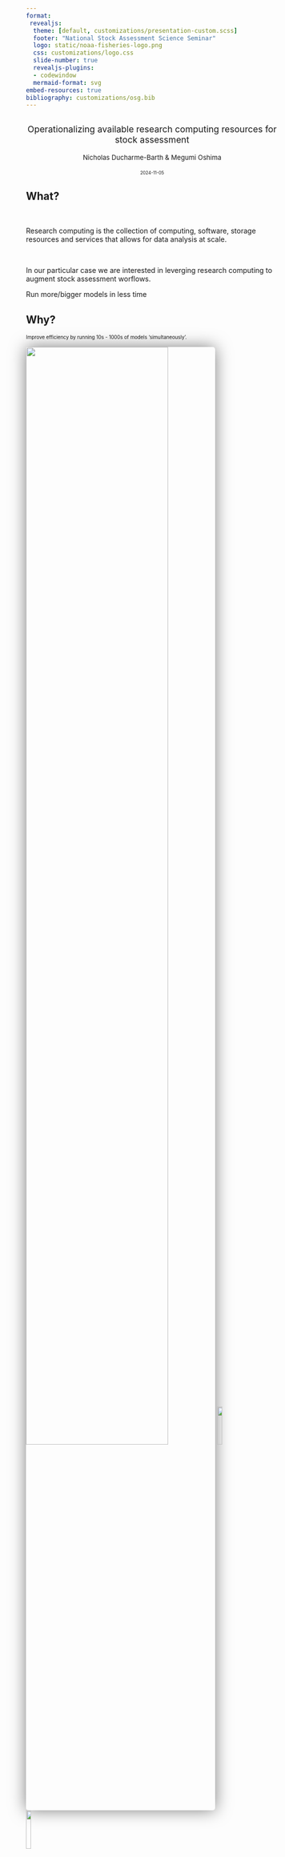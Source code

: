```yaml
---
format: 
 revealjs:
  theme: [default, customizations/presentation-custom.scss]
  footer: "National Stock Assessment Science Seminar"
  logo: static/noaa-fisheries-logo.png
  css: customizations/logo.css
  slide-number: true
  revealjs-plugins:
  - codewindow
  mermaid-format: svg
embed-resources: true
bibliography: customizations/osg.bib
---
```


## {.center background-image="static/noaa-hera.jpg"}

::: {.titlebox style="text-align:center; font-size: 1.25em;"}

[Operationalizing available research computing resources for stock assessment]{.blue-title}

[Nicholas Ducharme-Barth & Megumi Oshima]{.bg style="font-size:0.75em;"}

[2024-11-05]{.bg style="font-size:0.5em;"}
:::

## What?

</br>

::: {.fragment .fade-in fragment-index=1}
::: {.fragment .semi-fade-out fragment-index=2}
Research computing is the collection of computing, software, storage resources and services that allows for data analysis at scale.
:::
:::

</br>

::: {.fragment .fade-in fragment-index=2}
::: {.fragment .strike fragment-index=3}
In our particular case we are interested in leverging research computing to augment stock assessment worflows.
:::
:::

::: {.fragment .fade-in fragment-index=3}
[Run more/bigger models in less time]{.blue}
:::

## Why?

::: {.fragment .semi-fade-out fragment-index=3}
::: {.fragment .fade-in fragment-index=1}
:::{.absolute left="0%" top="12.5%" style="font-size:0.7em;"}
Improve efficiency by running 10s - 1000s of models ['simultaneously']{.blue}.
:::
:::
:::

::: {.fragment .fade-in fragment-index=2}
![](static/swo-runtime.png){.absolute top="20%" height="75%" style="max-height: unset; max-width: unset; box-shadow: 0 0 2rem 0 rgba(0, 0, 0, .5); border-radius: 5px;"}
![](static/wcpfc-logo.png){.absolute top="21%" right="15%" width="14%" style="max-height: unset; max-width: unset;"}
![](static/spc-logo.png){.absolute top="30%" right="15%" width="14%" style="max-height: unset; max-width: unset;"}

:::{.absolute left="10%" right="50%" top="25%" style="font-size:0.65em;"}
2021 Southwest Pacific Ocean swordfish stock assessment
:::
:::

::: {.fragment .fade-in fragment-index=3}
::: {.absolute left="10%" top="55%" right="40%" style="font-size:0.85em; padding: 0.5em 1em; background-color: rgba(255, 255, 255, .85); backdrop-filter: blur(5px); box-shadow: 0 0 1rem 0 rgba(0, 0, 0, .5); border-radius: 5px;"}
[9,300]{.blue} model runs totalling [~46 months]{.blue} of computation time. 
:::
:::

## Why?

</br>

::: {.fragment .fade-in fragment-index=1}
::: {.fragment .semi-fade-out fragment-index=2}
- Efficiency
:::
:::

::: {.fragment .fade-in fragment-index=2}
::: {.fragment .semi-fade-out fragment-index=3}
- Knowledge acquisition
:::
:::

::: {.fragment .fade-in fragment-index=3}
::: {.fragment .semi-fade-out fragment-index=7}
- Automation, transparency, [reproducibility & portability]{.fragment .hl-blue fragment-index=4}
:::
:::

::: {.fragment .fade-in fragment-index=7}
::: {.fragment .semi-fade-out fragment-index=8}
- Multi-model inference
:::
:::

::: {.fragment .fade-out fragment-index=7}
::: {.fragment .fade-in fragment-index=5}
::: {.absolute left="10%" bottom="10%" style="font-color: #ffffff; font-size:1.25em; padding: 0.5em 1em; background-color: #0085CA; box-shadow: 0 0 1rem 0 rgba(0, 0, 0, .5); border-radius: 15px;"}
[Software containers]{.bg} 
:::
:::
::: {.fragment .fade-in fragment-index=6}
![](static/apptainer-logo.png){.absolute bottom="10%" right="10%" width="15%" style="max-height: unset; max-width: unset;"}
:::
:::

::: {.fragment .fade-in fragment-index=8}
::: {.absolute right="25%" bottom="40%" style="font-color: #ffffff; font-size:1.75em; padding: 0.5em 1em; background-color: #002364; box-shadow: 0 0 1rem 0 rgba(0, 0, 0, .5); border-radius: 15px;"}
[Better science]{.bg}
:::
:::

<!-- ::: {.absolute left="10%" top="40%" style="font-color: #ffffff; font-size:2em; padding: 0.25em 1em; background-color: #002364; box-shadow: 0 0 1rem 0 rgba(0, 0, 0, .5); border-radius: 15px;"}
[Is this 'time-savings' worth it?]{.bg} 
::: -->

## How?

::: columns
::: {.column width="45%"}

::: {.fragment .fade-out fragment-index=9}

[High-throughput computing (HTC)]{.blue}

::: {.fragment .semi-fade-out fragment-index=3}
::: {.fragment .fade-in fragment-index=1}
- Set-up to handle running many jobs simultaneously
:::
::: {.fragment .fade-in fragment-index=2}
- Ideal for running short, small, independent (embarrassingly parallel) jobs. 
:::
:::
:::
:::

::: {.column width="45%"}
::: {.fragment .fade-in fragment-index=6}

[High-performance computing (HPC)]{.blue}

::: {.fragment .semi-fade-out fragment-index=9}
::: {.fragment .fade-in fragment-index=7}
- Can handle HTC workflows (in theory)
:::

::: {.fragment .fade-in fragment-index=8}
- Can also handle long running, large, multi-processor jobs (true parallel processing)
:::
:::
:::
:::
:::

::: {.fragment .fade-out fragment-index=6}
::: {.fragment .fade-in fragment-index=3}
::: {.absolute left="45%" top="25%" right="0%" style="font-size:0.6em; padding: 0.5em 1em; background-color: rgba(255, 255, 255, 1); backdrop-filter: blur(5px); box-shadow: 0 0 1rem 0 rgba(0, 0, 0, .5); border-radius: 5px;"}
**2024 North Pacific shortfin mako shark assessment**:
Used HTC resources to complete [~4 months]{.fragment .hl-cur-blue fragment-index=4} months of Bayesian simulation-estimation evaluations (18,000 model runs using [RStan](https://mc-stan.org/users/interfaces/rstan){preview-link="true"}) in [~3 hours]{.fragment .hl-cur-blue fragment-index=5} (1027 $\times$ faster) during a working group meeting.
:::

![](static/stan-logo.png){.absolute top="32.5%" right="-15%" width="10%" style="max-height: unset; max-width: unset;"}

:::
:::

::: {.fragment .fade-in fragment-index=9}
::: {.absolute left="0%" top="35%" right=60% style="font-size:0.6em; padding: 0.5em 1em; background-color: rgba(255, 255, 255, 1); backdrop-filter: blur(5px); box-shadow: 0 0 1rem 0 rgba(0, 0, 0, .5); border-radius: 5px;"}
**Example**: [Fitting large spatiotemporal model in R](https://arxiv.org/abs/2304.09442) using TMB required [128 CPUs & 1TB RAM]{.blue}.
:::
:::

## How?

::: {.fragment .fade-out fragment-index=2}
::: {.fragment .fade-in fragment-index=1}
::: {.absolute right="25%" bottom="40%" style="font-color: #ffffff; font-size:1.5em; padding: 0.5em 1em; background-color: #002364; box-shadow: 0 0 1rem 0 rgba(0, 0, 0, .5); border-radius: 15px;"}
[Available resources]{.bg}
:::
:::
:::

::: columns
::: {.column width="45%"}

::: {.fragment .fade-in fragment-index=2}
[High-throughput computing (HTC)]{.blue}
:::

:::

::: {.column width="45%"}

::: {.fragment .fade-in fragment-index=3}
[High-performance computing (HPC)]{.blue}
:::
:::
:::

::: {.fragment .fade-in fragment-index=2}
![](static/osg-logo.png){.absolute top="35%" left="0%" height="25%" style="max-height: unset; max-width: unset;"}
:::

::: {.fragment .fade-in fragment-index=3}
![](static/noaa-hera.jpg){.absolute top="35%" right="15%" height="30%" style="border: 1px solid #323C46; max-height: unset; max-width: unset; box-shadow: 0 0 2rem 0 rgba(0, 0, 0, .5); border-radius: 5px;"}

::: {.absolute right="10%" bottom="32%" left=45% style="font-size:0.4em;"}
[Photo credit: NOAA]{.hide-text}
:::
:::

::: {.fragment .fade-in fragment-index=2}
::: {.absolute left="0%" bottom="10%" right=55%}
[OpenScienceGrid](https://osg-htc.org/){preview-link="true"} (OSG): OSPool
:::
:::

::: {.fragment .fade-in fragment-index=3}
::: {.absolute right="0%" bottom="15%" left=55%}
[NOAA Hera](https://docs.rdhpcs.noaa.gov/){preview-link="true"}
:::
:::

## How? {.smaller}

::: columns
::: {.column width="45%"}
[OpenScienceGrid (OSG)]{.blue}

::: {.fragment .semi-fade-out fragment-index=5}
::: {.fragment .fade-in fragment-index=1}
- Uses [HTCondor](https://htcondor.org/){preview-link="true"} distributed computing network [(no shared file system between compute nodes)]{.fragment .hl-blue fragment-index=2} to implement HTC workflows
:::


::: {.fragment .fade-in fragment-index=3}
- [Free to use]{.blue} for US based researchers affiliated with academic/government organization and using OSG for research/education efforts
:::

::: {.fragment .fade-in fragment-index=4}
- [Should not be used to analyze protected data]{.blue}
:::
:::

:::
::: {.column width="45%"}
[NOAA Hera]{.blue}

::: {.fragment .semi-fade-out fragment-index=11}
::: {.fragment .fade-in fragment-index=5}
- Uses [Slurm](https://slurm.schedmd.com/documentation.html){preview-link="true"} to schedule HPC [(or HTC)]{.fragment .hl-blue fragment-index=6} workflows
:::


::: {.fragment .fade-in fragment-index=7}
- [Shared file system between compute nodes]{.blue}
:::

::: {.fragment .fade-in fragment-index=8}
- [Allocation determines access]{.blue}
:::

::: {.fragment .fade-in fragment-index=9}
- NOAA resource so [no restrictions]{.fragment .hl-blue fragment-index=10} on acceptable use/analyzing protected data if working on mission related tasks
:::
:::

:::
:::

::: {.fragment .fade-in fragment-index=11}
::: {.absolute left="10%" right="25%" bottom="27.5%" top="55%" style="font-size:1em; padding: 0.5em 1em; background-color: rgba(255, 255, 255, 1); backdrop-filter: blur(5px); box-shadow: 0 0 1rem 0 rgba(0, 0, 0, .5); border-radius: 5px;"}
Both use software containers 
:::
:::

::: {.fragment .fade-in fragment-index=11}
![](static/apptainer-logo.png){.absolute bottom="27.5%" right="30%" width="10%" style="max-height: unset; max-width: unset;"}
:::

::: {.fragment .fade-out fragment-index=3}
::: {.fragment .fade-in fragment-index=1}
![](static/htcondor-logo.png){.absolute top="50%" left="5%" width="25%" style="max-height: unset; max-width: unset;"}
:::
:::

::: {.fragment .fade-out fragment-index=7}
::: {.fragment .fade-in fragment-index=5}
![](static/slurm-logo.png){.absolute top="35%" left="60%" width="15%" style="max-height: unset; max-width: unset;"}
:::
:::

## Software containers

<br/>

::: {.fragment .semi-fade-out fragment-index=3}
Many may already be using containers in existing cloud-based workspaces such as [GitHub Codespaces]{.fragment .hl-cur-black fragment-index=1} or [Posit Workbench]{.fragment .hl-cur-pc-orange fragment-index=2}
:::

::: {.fragment .fade-out fragment-index=2}
::: {.fragment .fade-in fragment-index=1}
![](static/github-logo.png){.absolute bottom="27.5%" left="40%" width="15%" style="max-height: unset; max-width: unset;"}
:::
:::

::: {.fragment .fade-out fragment-index=3}
::: {.fragment .fade-in fragment-index=2}
![](static/posit-logo.png){.absolute bottom="27.5%" left="40%" width="15%" style="max-height: unset; max-width: unset;"}
:::
:::

::: {.fragment .fade-in fragment-index=3}
- [Application:]{.blue} set up identical, custom software environments on OSG and Hera
:::

::: {.fragment .fade-in fragment-index=4}
- [Application:]{.blue} use to "version" analyses by "freezing" packages/libraries
:::

## Software containers{.smaller}

::: columns
::: {.column width="55%"}

### [Apptainer](https://apptainer.org/){preview-link="true"}

::: {.fragment .fade-in fragment-index=1}
- Secure, portable and reproducible software container for Linux operating systems
:::


::: {.fragment .fade-in fragment-index=2}
- Easy to use
:::

::: {.fragment .fade-in fragment-index=3}
- Doesn't require *root* privileges to build making it ideal for HTC/HPC environments
:::

::: {.fragment .fade-in fragment-index=4}
- Plays nice with existing containers (e.g., [Docker]{.fragment .hl-cur-mb-blue fragment-index=4})
:::

:::
:::

![](static/apptainer-logo.png){.absolute top="0%" right="0%" width="15%" style="max-height: unset; max-width: unset;"}

::: {.fragment .fade-in fragment-index=4}
![](static/docker-logo-blue.png){.absolute bottom="15%" right="0%" width="20%" style="max-height: unset; max-width: unset;"}
:::

## Apptainer

Let's look at an example (`linux-r4ss-v4.def`):

::: {.fragment .fade-in}
::: {.absolute top="23%" bottom="2%" left="0%" right="10%"}
```.dockerfile
Bootstrap: docker
From: ubuntu:20.04

%post
    TZ=Etc/UTC && \
    ln -snf /usr/share/zoneinfo/$TZ /etc/localtime && \
    echo $TZ > /etc/timezone
    apt update -y
    apt install -y \
        tzdata \
        curl \
        dos2unix

    apt-get update -y
    apt-get install -y \
            build-essential \
            cmake \
            g++ \
            libssl-dev \
            libssh2-1-dev \
            libcurl4-openssl-dev \
            libfontconfig1-dev \
            libxml2-dev \
            libgit2-dev \
            wget \
            tar \
            coreutils \
            gzip \
            findutils \
            sed \
            gdebi-core \
            locales \
            nano
    
    locale-gen en_US.UTF-8

    export R_VERSION=4.4.0
    curl -O https://cdn.rstudio.com/r/ubuntu-2004/pkgs/r-${R_VERSION}_1_amd64.deb
    gdebi -n r-${R_VERSION}_1_amd64.deb

    ln -s /opt/R/${R_VERSION}/bin/R /usr/local/bin/R
    ln -s /opt/R/${R_VERSION}/bin/Rscript /usr/local/bin/Rscript

    R -e "install.packages('remotes', dependencies=TRUE, repos='http://cran.rstudio.com/')"
    R -e "install.packages('data.table', dependencies=TRUE, repos='http://cran.rstudio.com/')"
    R -e "install.packages('magrittr', dependencies=TRUE, repos='http://cran.rstudio.com/')"
    R -e "install.packages('mvtnorm', dependencies=TRUE, repos='http://cran.rstudio.com/')"
    R -e "remotes::install_github('r4ss/r4ss')"
    R -e "remotes::install_github('PIFSCstockassessments/ss3diags')"

    NOW=`date`
    echo 'export build_date=$NOW' >> $SINGULARITY_ENVIRONMENT

    mkdir -p /ss_exe
    curl -L -o /ss_exe/ss3_linux https://github.com/nmfs-ost/ss3-source-code/releases/download/v3.30.22.1/ss3_linux
    chmod 755 /ss_exe/ss3_linux

%environment
    export PATH=/ss_exe:$PATH
    
%labels
    Author nicholas.ducharme-barth@noaa.gov
    Version v0.0.4

%help
    This is a Linux (Ubuntu 20.04) container containing Stock Synthesis (version 3.30.22.1), R (version 4.4.0) and the R packages r4ss, ss3diags, data.table, magrittr, and mvtnorm.
```
:::
:::

## Apptainer

Let's look at an example (`linux-r4ss-v4.def`):

Build on Linux system with Apptainer installed.

::: {.codewindow .terminal .absolute top="40%"}

```.bash
apptainer build linux-r4ss-v4.sif linux-r4ss-v4.def
```
:::

## Let's walk through an example {.smaller}

::: {.fragment .fade-in fragment-index=1}
In this case we will use [NOAA Hera](https://docs.rdhpcs.noaa.gov/systems/hera_user_guide.html){preview-link="true"} to conduct a quick retrospective analysis of all models in the [Stock Synthesis](https://github.com/nmfs-ost/ss3-source-code) (SS3) [testing suite](https://github.com/nmfs-ost/ss3-test-models).
:::

::: {.fragment .fade-in fragment-index=1}
![](static/ss3-test-models.png){.absolute top="27.5%" left="5%" width="90%" style="max-height: unset; max-width: unset; box-shadow: 0 0 2rem 0 rgba(0, 0, 0, .5); border-radius: 5px;"}
:::

::: {.fragment .fade-in fragment-index=2}
::: {.absolute bottom="5%" width="100%" }
More complete documentation of this example can be found on our [GitHub website](https://moshima-pifsc.github.io/NSASS-HTC-HPC-Computing/assets/ss3-hera.html){preview-link="true"}.
:::
:::

## Workflow  

1.  [Create container]{.fragment .fade-body fragment-index=1}

::: {.fragment .fade-in fragment-index=2}
2.  Create files/scripts
:::

::: {.fragment .fade-in fragment-index=3}
3.  Upload files
:::

::: {.fragment .fade-in fragment-index=4}
4.  Submit jobs
:::

::: {.fragment .fade-in fragment-index=5}
5.  Download files back to local machine
:::

## Workflow - Create files/scripts

::: {.absolute bottom="5%" top="15%" width="100%" style="max-height: unset; max-width: unset;"}
```mermaid
%%{
  init: {
    "theme": "base",
    "themeVariables": {
      "background": "#f4f4f4",
      "primaryColor": "#0085CA",
      "primaryTextColor": "#e9f3f6",
      "primaryBorderColor": "#003087",
      "lineColor": "#002364",
      "clusterBkg": "#e9f3f6",
      "clusterBorder": "#323C46",
      "titleColor": "#002364"
    }
  }
}%%
flowchart LR
subgraph Local
L1([IDE])
L2([Terminal A: ssh])
L3([Terminal B: scp])
end
L2~~~H1
L3~~~H1
subgraph Hera [Hera]
H1([Login node])
H2_1[/Compute node: 1/]
H2_2[/Compute node: 2/]
H2_3[/Compute node: 3/]
H3[("scratch1/")]
end
H1~~~H2_1
H1~~~H2_2
H1~~~H2_3

H1~~~H3

H3~~~H2_1
H3~~~H2_2
H3~~~H2_3
style Local stroke-width:3px
style Hera stroke-width:3px,stroke-dasharray: 5 5
```
:::

::: {.absolute bottom="5%" top="15%" left="30%" right="0%" style="border: 1px solid #e9f3f6; background-color: #e9f3f6; max-height: unset; max-width: unset;"}

:::

::: {.absolute left="7.5%" top="37.5%" right="75%" bottom="30%" style="font-color: #323C46; font-size:0.5em; background-color: #e9f3f6;"}

:::


::: {.absolute left="40%" right="0%" top="40%" style="font-color: #323C46; font-size:0.7em; padding: 0.25em 1em; background-color: #C6E6F0; box-shadow: 0 0 1rem 0 rgba(0, 0, 0, .5); border-radius: 5px;"}
[IDE:]{.blue} Develop and make job files/scripts 
:::

::: {.fragment .fade-in}
::: {.absolute left="40%" right="0%" top="55%" style="font-size:0.65em;"}
::: {.callout-important }

Note that you will need to replace [User.Name]{.blue} with your actual NOAA RDHPCS user name and [project_name]{.blue} with your specific Hera project name in the following code.

:::
:::
:::

## Workflow - Create files/scripts

::: {.absolute bottom="5%" top="15%" width="100%" style="max-height: unset; max-width: unset;"}
```mermaid
%%{
  init: {
    "theme": "base",
    "themeVariables": {
      "background": "#f4f4f4",
      "primaryColor": "#0085CA",
      "primaryTextColor": "#e9f3f6",
      "primaryBorderColor": "#003087",
      "lineColor": "#002364",
      "clusterBkg": "#e9f3f6",
      "clusterBorder": "#323C46",
      "titleColor": "#002364"
    }
  }
}%%
flowchart LR
subgraph Local
L1([IDE])
L2([Terminal A: ssh])
L3([Terminal B: scp])
end
L2~~~H1
L3~~~H1
subgraph Hera [Hera]
H1([Login node])
H2_1[/Compute node: 1/]
H2_2[/Compute node: 2/]
H2_3[/Compute node: 3/]
H3[("scratch1/")]
end
H1~~~H2_1
H1~~~H2_2
H1~~~H2_3

H1~~~H3

H3~~~H2_1
H3~~~H2_2
H3~~~H2_3
style Local stroke-width:3px
style Hera stroke-width:3px,stroke-dasharray: 5 5
```
:::

::: {.absolute bottom="5%" top="15%" left="30%" right="0%" style="border: 1px solid #e9f3f6; background-color: #e9f3f6; max-height: unset; max-width: unset;"}

:::


::: {.absolute left="7.5%" top="37.5%" right="75%" bottom="30%" style="font-color: #323C46; font-size:0.5em; background-color: #e9f3f6;"}
[0.]{.blue} Text file specifying directories to run jobs in. 
:::

::: {.codewindow .absolute top="15%" left="30%" right="0%" bottom="0%" style="font-size: 0.4em;"}
hera_job_directories.txt
```.css
/scratch1/NMFS/project_name/User.Name/examples/ss3/output/01-BigSkate_2019-0/
/scratch1/NMFS/project_name/User.Name/examples/ss3/output/02-Empirical_Wtatage_Age_Selex-0/
/scratch1/NMFS/project_name/User.Name/examples/ss3/output/03-growth_timevary-0/
/scratch1/NMFS/project_name/User.Name/examples/ss3/output/04-Hake_2018-0/
/scratch1/NMFS/project_name/User.Name/examples/ss3/output/05-Hake_2019_semi_parametric_selex-0/
/scratch1/NMFS/project_name/User.Name/examples/ss3/output/06-platoons-0/
/scratch1/NMFS/project_name/User.Name/examples/ss3/output/07-Sablefish2015-0/
/scratch1/NMFS/project_name/User.Name/examples/ss3/output/08-Simple-0/
/scratch1/NMFS/project_name/User.Name/examples/ss3/output/09-Simple_Lorenzen_tv_trend-0/
/scratch1/NMFS/project_name/User.Name/examples/ss3/output/10-Simple_NoCPUE-0/
/scratch1/NMFS/project_name/User.Name/examples/ss3/output/11-Simple_with_Discard-0/
/scratch1/NMFS/project_name/User.Name/examples/ss3/output/12-Simple_with_DM_sizefreq-0/
/scratch1/NMFS/project_name/User.Name/examples/ss3/output/13-Spinydogfish_2011-0/
/scratch1/NMFS/project_name/User.Name/examples/ss3/output/14-tagging_mirrored_sel-0/
/scratch1/NMFS/project_name/User.Name/examples/ss3/output/15-three_area_nomove-0/
/scratch1/NMFS/project_name/User.Name/examples/ss3/output/16-two_morph_seas_areas-0/
/scratch1/NMFS/project_name/User.Name/examples/ss3/output/17-vermillion_snapper-0/
/scratch1/NMFS/project_name/User.Name/examples/ss3/output/18-vermillion_snapper_F4-0/
/scratch1/NMFS/project_name/User.Name/examples/ss3/output/19-BigSkate_2019-1/
/scratch1/NMFS/project_name/User.Name/examples/ss3/output/20-Empirical_Wtatage_Age_Selex-1/
/scratch1/NMFS/project_name/User.Name/examples/ss3/output/21-growth_timevary-1/
/scratch1/NMFS/project_name/User.Name/examples/ss3/output/22-Hake_2018-1/
/scratch1/NMFS/project_name/User.Name/examples/ss3/output/23-Hake_2019_semi_parametric_selex-1/
/scratch1/NMFS/project_name/User.Name/examples/ss3/output/24-platoons-1/
/scratch1/NMFS/project_name/User.Name/examples/ss3/output/25-Sablefish2015-1/
/scratch1/NMFS/project_name/User.Name/examples/ss3/output/26-Simple-1/
/scratch1/NMFS/project_name/User.Name/examples/ss3/output/27-Simple_Lorenzen_tv_trend-1/
/scratch1/NMFS/project_name/User.Name/examples/ss3/output/28-Simple_NoCPUE-1/
/scratch1/NMFS/project_name/User.Name/examples/ss3/output/29-Simple_with_Discard-1/
/scratch1/NMFS/project_name/User.Name/examples/ss3/output/30-Simple_with_DM_sizefreq-1/
/scratch1/NMFS/project_name/User.Name/examples/ss3/output/31-Spinydogfish_2011-1/
/scratch1/NMFS/project_name/User.Name/examples/ss3/output/32-tagging_mirrored_sel-1/
/scratch1/NMFS/project_name/User.Name/examples/ss3/output/33-three_area_nomove-1/
/scratch1/NMFS/project_name/User.Name/examples/ss3/output/34-two_morph_seas_areas-1/
/scratch1/NMFS/project_name/User.Name/examples/ss3/output/35-vermillion_snapper-1/
/scratch1/NMFS/project_name/User.Name/examples/ss3/output/36-vermillion_snapper_F4-1/
/scratch1/NMFS/project_name/User.Name/examples/ss3/output/37-BigSkate_2019-2/
/scratch1/NMFS/project_name/User.Name/examples/ss3/output/38-Empirical_Wtatage_Age_Selex-2/
/scratch1/NMFS/project_name/User.Name/examples/ss3/output/39-growth_timevary-2/
/scratch1/NMFS/project_name/User.Name/examples/ss3/output/40-Hake_2018-2/
/scratch1/NMFS/project_name/User.Name/examples/ss3/output/41-Hake_2019_semi_parametric_selex-2/
/scratch1/NMFS/project_name/User.Name/examples/ss3/output/42-platoons-2/
/scratch1/NMFS/project_name/User.Name/examples/ss3/output/43-Sablefish2015-2/
/scratch1/NMFS/project_name/User.Name/examples/ss3/output/44-Simple-2/
/scratch1/NMFS/project_name/User.Name/examples/ss3/output/45-Simple_Lorenzen_tv_trend-2/
/scratch1/NMFS/project_name/User.Name/examples/ss3/output/46-Simple_NoCPUE-2/
/scratch1/NMFS/project_name/User.Name/examples/ss3/output/47-Simple_with_Discard-2/
/scratch1/NMFS/project_name/User.Name/examples/ss3/output/48-Simple_with_DM_sizefreq-2/
/scratch1/NMFS/project_name/User.Name/examples/ss3/output/49-Spinydogfish_2011-2/
/scratch1/NMFS/project_name/User.Name/examples/ss3/output/50-tagging_mirrored_sel-2/
/scratch1/NMFS/project_name/User.Name/examples/ss3/output/51-three_area_nomove-2/
/scratch1/NMFS/project_name/User.Name/examples/ss3/output/52-two_morph_seas_areas-2/
/scratch1/NMFS/project_name/User.Name/examples/ss3/output/53-vermillion_snapper-2/
/scratch1/NMFS/project_name/User.Name/examples/ss3/output/54-vermillion_snapper_F4-2/
/scratch1/NMFS/project_name/User.Name/examples/ss3/output/55-BigSkate_2019-3/
/scratch1/NMFS/project_name/User.Name/examples/ss3/output/56-Empirical_Wtatage_Age_Selex-3/
/scratch1/NMFS/project_name/User.Name/examples/ss3/output/57-growth_timevary-3/
/scratch1/NMFS/project_name/User.Name/examples/ss3/output/58-Hake_2018-3/
/scratch1/NMFS/project_name/User.Name/examples/ss3/output/59-Hake_2019_semi_parametric_selex-3/
/scratch1/NMFS/project_name/User.Name/examples/ss3/output/60-platoons-3/
/scratch1/NMFS/project_name/User.Name/examples/ss3/output/61-Sablefish2015-3/
/scratch1/NMFS/project_name/User.Name/examples/ss3/output/62-Simple-3/
/scratch1/NMFS/project_name/User.Name/examples/ss3/output/63-Simple_Lorenzen_tv_trend-3/
/scratch1/NMFS/project_name/User.Name/examples/ss3/output/64-Simple_NoCPUE-3/
/scratch1/NMFS/project_name/User.Name/examples/ss3/output/65-Simple_with_Discard-3/
/scratch1/NMFS/project_name/User.Name/examples/ss3/output/66-Simple_with_DM_sizefreq-3/
/scratch1/NMFS/project_name/User.Name/examples/ss3/output/67-Spinydogfish_2011-3/
/scratch1/NMFS/project_name/User.Name/examples/ss3/output/68-tagging_mirrored_sel-3/
/scratch1/NMFS/project_name/User.Name/examples/ss3/output/69-three_area_nomove-3/
/scratch1/NMFS/project_name/User.Name/examples/ss3/output/70-two_morph_seas_areas-3/
/scratch1/NMFS/project_name/User.Name/examples/ss3/output/71-vermillion_snapper-3/
/scratch1/NMFS/project_name/User.Name/examples/ss3/output/72-vermillion_snapper_F4-3/
/scratch1/NMFS/project_name/User.Name/examples/ss3/output/73-BigSkate_2019-4/
/scratch1/NMFS/project_name/User.Name/examples/ss3/output/74-Empirical_Wtatage_Age_Selex-4/
/scratch1/NMFS/project_name/User.Name/examples/ss3/output/75-growth_timevary-4/
/scratch1/NMFS/project_name/User.Name/examples/ss3/output/76-Hake_2018-4/
/scratch1/NMFS/project_name/User.Name/examples/ss3/output/77-Hake_2019_semi_parametric_selex-4/
/scratch1/NMFS/project_name/User.Name/examples/ss3/output/78-platoons-4/
/scratch1/NMFS/project_name/User.Name/examples/ss3/output/79-Sablefish2015-4/
/scratch1/NMFS/project_name/User.Name/examples/ss3/output/80-Simple-4/
/scratch1/NMFS/project_name/User.Name/examples/ss3/output/81-Simple_Lorenzen_tv_trend-4/
/scratch1/NMFS/project_name/User.Name/examples/ss3/output/82-Simple_NoCPUE-4/
/scratch1/NMFS/project_name/User.Name/examples/ss3/output/83-Simple_with_Discard-4/
/scratch1/NMFS/project_name/User.Name/examples/ss3/output/84-Simple_with_DM_sizefreq-4/
/scratch1/NMFS/project_name/User.Name/examples/ss3/output/85-Spinydogfish_2011-4/
/scratch1/NMFS/project_name/User.Name/examples/ss3/output/86-tagging_mirrored_sel-4/
/scratch1/NMFS/project_name/User.Name/examples/ss3/output/87-three_area_nomove-4/
/scratch1/NMFS/project_name/User.Name/examples/ss3/output/88-two_morph_seas_areas-4/
/scratch1/NMFS/project_name/User.Name/examples/ss3/output/89-vermillion_snapper-4/
/scratch1/NMFS/project_name/User.Name/examples/ss3/output/90-vermillion_snapper_F4-4/
```
:::

## Workflow - Create files/scripts

::: {.absolute bottom="5%" top="15%" width="100%" style="max-height: unset; max-width: unset;"}
```mermaid
%%{
  init: {
    "theme": "base",
    "themeVariables": {
      "background": "#f4f4f4",
      "primaryColor": "#0085CA",
      "primaryTextColor": "#e9f3f6",
      "primaryBorderColor": "#003087",
      "lineColor": "#002364",
      "clusterBkg": "#e9f3f6",
      "clusterBorder": "#323C46",
      "titleColor": "#002364"
    }
  }
}%%
flowchart LR
subgraph Local
L1([IDE])
L2([Terminal A: ssh])
L3([Terminal B: scp])
end
L2~~~H1
L3~~~H1
subgraph Hera [Hera]
H1([Login node])
H2_1[/Compute node: 1/]
H2_2[/Compute node: 2/]
H2_3[/Compute node: 3/]
H3[("scratch1/")]
end
H1~~~H2_1
H1~~~H2_2
H1~~~H2_3

H1~~~H3

H3~~~H2_1
H3~~~H2_2
H3~~~H2_3
style Local stroke-width:3px
style Hera stroke-width:3px,stroke-dasharray: 5 5
```
:::

::: {.absolute bottom="5%" top="15%" left="30%" right="0%" style="border: 1px solid #e9f3f6; background-color: #e9f3f6; max-height: unset; max-width: unset;"}

:::


::: {.absolute left="7.5%" top="37.5%" right="75%" bottom="30%" style="font-color: #323C46; font-size:0.5em; background-color: #e9f3f6;"}
[1.]{.blue} Prepare files for Slurm job execution, specify job requirements and submit the parallel jobs. 
:::

::: {.codewindow .terminal .absolute top="15%" left="30%" right="0%" bottom="0%" style="font-size: 0.4em;"}
parallel-submit.sh
```.bash
#!/bin/bash

# prep files for slurm job execution
mkdir ./logs
dos2unix ./inputs/hera_job_directories.txt
dos2unix ./slurm_scripts/parallel-job-exec.sh
chmod 777 ./slurm_scripts/parallel-job-exec.sh

# make directory structure
# recursively (mkdir -p) makes a new directory for each line in hera_job_directories.txt
xargs -d '\n' mkdir -p -- < ./inputs/hera_job_directories.txt

# Slurm job submission variables
# -A project name
# -t time requested (minutes)
# -q queue type: batch (billed allocation) or windfall
# -N nodes requested (leave at 1 since requesting additional nodes with each line)
# -j number of jobs to run in parallel per node (restricted by number of total CPUs and available RAM)
# seq job ids to run on each node (this can be greater than -j but only -j will be run at a time so the more job ids assigned to the node the longer they will wait to be executed)
sbatch -A project_name -t 60 -q batch -N 1 --wrap 'set -x; parallel -j 30 -S `scontrol show hostnames "$SLURM_JOB_NODELIST"|paste -sd,` `pwd`/slurm_scripts/parallel-job-exec.sh `pwd` ::: `seq 0 29`; report-mem'
sbatch -A project_name -t 60 -q batch -N 1 --wrap 'set -x; parallel -j 30 -S `scontrol show hostnames "$SLURM_JOB_NODELIST"|paste -sd,` `pwd`/slurm_scripts/parallel-job-exec.sh `pwd` ::: `seq 30 59`; report-mem'
sbatch -A project_name -t 60 -q batch -N 1 --wrap 'set -x; parallel -j 30 -S `scontrol show hostnames "$SLURM_JOB_NODELIST"|paste -sd,` `pwd`/slurm_scripts/parallel-job-exec.sh `pwd` ::: `seq 60 89`; report-mem'
```
:::

## Workflow - Create files/scripts

::: {.absolute bottom="5%" top="15%" width="100%" style="max-height: unset; max-width: unset;"}
```mermaid
%%{
  init: {
    "theme": "base",
    "themeVariables": {
      "background": "#f4f4f4",
      "primaryColor": "#0085CA",
      "primaryTextColor": "#e9f3f6",
      "primaryBorderColor": "#003087",
      "lineColor": "#002364",
      "clusterBkg": "#e9f3f6",
      "clusterBorder": "#323C46",
      "titleColor": "#002364"
    }
  }
}%%
flowchart LR
subgraph Local
L1([IDE])
L2([Terminal A: ssh])
L3([Terminal B: scp])
end
L2~~~H1
L3~~~H1
subgraph Hera [Hera]
H1([Login node])
H2_1[/Compute node: 1/]
H2_2[/Compute node: 2/]
H2_3[/Compute node: 3/]
H3[("scratch1/")]
end
H1~~~H2_1
H1~~~H2_2
H1~~~H2_3

H1~~~H3

H3~~~H2_1
H3~~~H2_2
H3~~~H2_3
style Local stroke-width:3px
style Hera stroke-width:3px,stroke-dasharray: 5 5
```
:::

::: {.absolute bottom="5%" top="15%" left="30%" right="0%" style="border: 1px solid #e9f3f6; background-color: #e9f3f6; max-height: unset; max-width: unset;"}

:::


::: {.absolute left="7.5%" top="37.5%" right="75%" bottom="30%" style="font-color: #323C46; font-size:0.5em; background-color: #e9f3f6;"}
[2.]{.blue} Define variables to be passed to the software container and a bash wrapper script. 
:::

::: {.codewindow .terminal .absolute top="15%" left="30%" right="0%" bottom="0%" style="font-size: 0.4em;"}
parallel-job-exec.sh
```.bash
#!/bin/bash
# read directories from a file list

pwd; hostname; date

cd $1
export SLURM_ARRAY_TASK_ID=$2

echo $SLURM_ARRAY_TASK_ID

# define current directory
cwd=$(pwd)

# define paths for singularity container
singularity_container=${cwd}/linux-r4ss-v4.sif

# define variables and paths here to avoid hard coding insider the wrapper script
job_wrapper_script=${cwd}/slurm_scripts/wrapper-r.sh
dir_file=${cwd}/inputs/hera_job_directories.txt
r_script=${cwd}/slurm_scripts/ss3-example-calcs.r
input_data_path=${cwd}/inputs/models/
r_script_name=ss3-example-calcs.r

# change permissions on scripts to allow it to run
chmod 777 $job_wrapper_script
dos2unix $job_wrapper_script
chmod 777 $r_script
dos2unix $r_script

# run bash wrapper script within singularity environment
singularity exec $singularity_container $job_wrapper_script $SLURM_ARRAY_TASK_ID $dir_file $r_script $input_data_path $r_script_name >& logs/out-parallel.$SLURM_ARRAY_TASK_ID
```
:::


## Workflow - Create files/scripts

::: {.absolute bottom="5%" top="15%" width="100%" style="max-height: unset; max-width: unset;"}
```mermaid
%%{
  init: {
    "theme": "base",
    "themeVariables": {
      "background": "#f4f4f4",
      "primaryColor": "#0085CA",
      "primaryTextColor": "#e9f3f6",
      "primaryBorderColor": "#003087",
      "lineColor": "#002364",
      "clusterBkg": "#e9f3f6",
      "clusterBorder": "#323C46",
      "titleColor": "#002364"
    }
  }
}%%
flowchart LR
subgraph Local
L1([IDE])
L2([Terminal A: ssh])
L3([Terminal B: scp])
end
L2~~~H1
L3~~~H1
subgraph Hera [Hera]
H1([Login node])
H2_1[/Compute node: 1/]
H2_2[/Compute node: 2/]
H2_3[/Compute node: 3/]
H3[("scratch1/")]
end
H1~~~H2_1
H1~~~H2_2
H1~~~H2_3

H1~~~H3

H3~~~H2_1
H3~~~H2_2
H3~~~H2_3
style Local stroke-width:3px
style Hera stroke-width:3px,stroke-dasharray: 5 5
```
:::

::: {.absolute bottom="5%" top="15%" left="30%" right="0%" style="border: 1px solid #e9f3f6; background-color: #e9f3f6; max-height: unset; max-width: unset;"}

:::


::: {.absolute left="7.5%" top="37.5%" right="75%" bottom="30%" style="font-color: #323C46; font-size:0.5em; background-color: #e9f3f6;"}
[3.]{.blue} Control file I/O to the R script, execute the R script, conduct job timing and package outputs. 
:::

::: {.codewindow .terminal .absolute top="15%" left="30%" right="0%" bottom="0%" style="font-size: 0.4em;"}
wrapper-r.sh
```.bash
#!/bin/bash
echo "Running on host `hostname`"

# rename variables passed into the script
slurm_array_task_id=$1
dir_file=$2

# create an array with all data directories
line_index=$(($slurm_array_task_id+1))
echo ${line_index}
echo $dir_file
rep_dir=$(sed -n ${line_index}p $dir_file) 
echo $rep_dir

# change to target directory
cd ${rep_dir}

# make working directory
mkdir -p working/
cd working/

# copy files to working/
cp $3 .

# define variables for R script
input_data_path=$4

# begin calcs
start=`date +%s`
Rscript $5 $rep_dir $input_data_path 

# end of calcs book-keeping
end=`date +%s`
runtime=$((end-start))
echo $runtime
echo Start $start >  runtime.txt
echo End $end >> runtime.txt
echo Runtime $runtime >> runtime.txt

# Create empty file so that it does not mess up when repacking tar
touch End.tar.gz
# only pack up certain items
tar -czf End.tar.gz ss_report.RData runtime.txt 
# move tar out of working/
cd ..
mv working/End.tar.gz .
# delete working/
rm -r working/
```
:::

## Workflow - Create files/scripts

::: {.absolute bottom="5%" top="15%" width="100%" style="max-height: unset; max-width: unset;"}
```mermaid
%%{
  init: {
    "theme": "base",
    "themeVariables": {
      "background": "#f4f4f4",
      "primaryColor": "#0085CA",
      "primaryTextColor": "#e9f3f6",
      "primaryBorderColor": "#003087",
      "lineColor": "#002364",
      "clusterBkg": "#e9f3f6",
      "clusterBorder": "#323C46",
      "titleColor": "#002364"
    }
  }
}%%
flowchart LR
subgraph Local
L1([IDE])
L2([Terminal A: ssh])
L3([Terminal B: scp])
end
L2~~~H1
L3~~~H1
subgraph Hera [Hera]
H1([Login node])
H2_1[/Compute node: 1/]
H2_2[/Compute node: 2/]
H2_3[/Compute node: 3/]
H3[("scratch1/")]
end
H1~~~H2_1
H1~~~H2_2
H1~~~H2_3

H1~~~H3

H3~~~H2_1
H3~~~H2_2
H3~~~H2_3
style Local stroke-width:3px
style Hera stroke-width:3px,stroke-dasharray: 5 5
```
:::

::: {.absolute bottom="5%" top="15%" left="30%" right="0%" style="border: 1px solid #e9f3f6; background-color: #e9f3f6; max-height: unset; max-width: unset;"}

:::


::: {.absolute left="7.5%" top="37.5%" right="75%" bottom="30%" style="font-color: #323C46; font-size:0.5em; background-color: #e9f3f6;"}
[4.]{.blue} Calculation script modifies SS3 input files, executes SS3 model run and conducts post-processing of output within R. 
:::

::: {.codewindow .r .absolute top="15%" left="30%" right="0%" bottom="0%" style="font-size: 0.4em;"}
ss3-example-calcs.r
```.r
# where is the job executing
    print(getwd())

# load packages
    library(r4ss)

# get args from bash environment
    args = commandArgs(trailingOnly = TRUE)
    print(args)

# get scenario
    scenario = tail(strsplit(args[1],"/")[[1]],n=1)
    model = strsplit(scenario,"-")[[1]][2]
    peel = as.numeric(strsplit(scenario,"-")[[1]][3])

# copy model files
    model_files = list.files(paste0(args[2],model,"/"),full.names=TRUE)
    file.copy(from=model_files,to=getwd())

# modify starter
    tmp_starter = SS_readstarter()
    tmp_starter$retro_yr = -peel

# write files
    SS_writestarter(tmp_starter, overwrite = TRUE)

# run stock synthesis
    run(exe="ss3_linux")

# extract model output
    ss_report = try(SS_output(dir=getwd()),silent=TRUE) 

# save output
    save(ss_report,file="ss_report.RData")
```
:::

## Workflow - Upload files

::: {.absolute bottom="5%" top="15%" width="100%" style="max-height: unset; max-width: unset;"}
```mermaid
%%{
  init: {
    "theme": "base",
    "themeVariables": {
      "background": "#f4f4f4",
      "primaryColor": "#0085CA",
      "primaryTextColor": "#e9f3f6",
      "primaryBorderColor": "#003087",
      "lineColor": "#002364",
      "clusterBkg": "#e9f3f6",
      "clusterBorder": "#323C46",
      "titleColor": "#002364"
    }
  }
}%%
flowchart LR
subgraph Local
L1([IDE])
L2([Terminal A: ssh])
L3([Terminal B: scp])
end
L2~~~H1
L3~~~H1
subgraph Hera [Hera]
H1([Login node])
H2_1[/Compute node: 1/]
H2_2[/Compute node: 2/]
H2_3[/Compute node: 3/]
H3[("scratch1/")]
end
H1~~~H2_1
H1~~~H2_2
H1~~~H2_3

H1~~~H3

H3~~~H2_1
H3~~~H2_2
H3~~~H2_3
style Local stroke-width:3px
style Hera stroke-width:3px,stroke-dasharray: 5 5
```
:::

::: {.absolute left="7.5%" top="55%" right="75%" bottom="30%" style="font-color: #323C46; font-size:0.5em; background-color: #e9f3f6;"}
 
:::

::: {.absolute bottom="25%" top="30%" left="50%" right="7.5%" style="border: 1px solid #e9f3f6; background-color: #e9f3f6; max-height: unset; max-width: unset;"}

:::

## Workflow - Upload files

::: {.absolute bottom="5%" top="15%" width="100%" style="max-height: unset; max-width: unset;"}
```mermaid
%%{
  init: {
    "theme": "base",
    "themeVariables": {
      "background": "#f4f4f4",
      "primaryColor": "#0085CA",
      "primaryTextColor": "#e9f3f6",
      "primaryBorderColor": "#003087",
      "lineColor": "#002364",
      "clusterBkg": "#e9f3f6",
      "clusterBorder": "#323C46",
      "titleColor": "#002364"
    }
  }
}%%
flowchart LR
subgraph Local
L1([IDE])
L2([Terminal A: ssh])
L3([Terminal B: scp])
end
L2-->H1
L3~~~H1
subgraph Hera [Hera]
H1([Login node])
H2_1[/Compute node: 1/]
H2_2[/Compute node: 2/]
H2_3[/Compute node: 3/]
H3[("scratch1/")]
end
H1~~~H2_1
H1~~~H2_2
H1~~~H2_3

H1~~~H3

H3~~~H2_1
H3~~~H2_2
H3~~~H2_3
style Local stroke-width:3px
style Hera stroke-width:3px,stroke-dasharray: 5 5
```
:::

::: {.absolute left="7.5%" top="55%" right="75%" bottom="30%" style="font-color: #323C46; font-size:0.5em; background-color: #e9f3f6;"}
 
:::

::: {.absolute bottom="25%" top="30%" left="50%" right="7.5%" style="border: 1px solid #e9f3f6; background-color: #e9f3f6; max-height: unset; max-width: unset;"}

:::

::: {.codewindow .terminal .absolute top="55%" left="10%" style="font-size: 0.4em;"}
Terminal A
```.bash
ssh -m hmac-sha2-256-etm@openssh.com User.Name@hera-rsa.boulder.rdhpcs.noaa.gov -p22
```
:::

## Workflow - Upload files

::: {.absolute bottom="5%" top="15%" width="100%" style="max-height: unset; max-width: unset;"}
```mermaid
%%{
  init: {
    "theme": "base",
    "themeVariables": {
      "background": "#f4f4f4",
      "primaryColor": "#0085CA",
      "primaryTextColor": "#e9f3f6",
      "primaryBorderColor": "#003087",
      "lineColor": "#002364",
      "clusterBkg": "#e9f3f6",
      "clusterBorder": "#323C46",
      "titleColor": "#002364"
    }
  }
}%%
flowchart LR
subgraph Local
L1([IDE])
L2([Terminal A: ssh])
L3([Terminal B: scp])
end
L2-->H1
L3~~~H1
subgraph Hera [Hera]
H1([Login node])
H2_1[/Compute node: 1/]
H2_2[/Compute node: 2/]
H2_3[/Compute node: 3/]
H3[("scratch1/")]
end
H1~~~H2_1
H1~~~H2_2
H1~~~H2_3

H1-->H3

H3~~~H2_1
H3~~~H2_2
H3~~~H2_3
style Local stroke-width:3px
style Hera stroke-width:3px,stroke-dasharray: 5 5
```
:::

::: {.absolute left="7.5%" top="55%" right="75%" bottom="30%" style="font-color: #323C46; font-size:0.5em; background-color: #e9f3f6;"}
 
:::

::: {.absolute bottom="25%" top="30%" left="70%" right="7.5%" style="border: 1px solid #e9f3f6; background-color: #e9f3f6; max-height: unset; max-width: unset;"}

:::

::: {.codewindow .terminal .absolute top="57.5%" left="0%" style="font-size: 0.4em;"}
Terminal A
```.bash
# navigate to project directory
cd /scratch1/NMFS/project_name/
# create new directory
mkdir User.Name/
# navigate into new directory
cd User.Name/
# create directory for SLURM scripts and logs
mkdir -p examples/ss3/
```
:::

## Workflow - Upload files

::: {.absolute bottom="5%" top="15%" width="100%" style="max-height: unset; max-width: unset;"}
```mermaid
%%{
  init: {
    "theme": "base",
    "themeVariables": {
      "background": "#f4f4f4",
      "primaryColor": "#0085CA",
      "primaryTextColor": "#e9f3f6",
      "primaryBorderColor": "#003087",
      "lineColor": "#002364",
      "clusterBkg": "#e9f3f6",
      "clusterBorder": "#323C46",
      "titleColor": "#002364"
    }
  }
}%%
flowchart LR
subgraph Local
L1([IDE])
L2([Terminal A: ssh])
L3([Terminal B: scp])
end
L2~~~H1
L3-->H1
subgraph Hera [Hera]
H1([Login node])
H2_1[/Compute node: 1/]
H2_2[/Compute node: 2/]
H2_3[/Compute node: 3/]
H3[("scratch1/")]
end
H1~~~H2_1
H1~~~H2_2
H1~~~H2_3

H1-->H3

H3~~~H2_1
H3~~~H2_2
H3~~~H2_3
style Local stroke-width:3px
style Hera stroke-width:3px,stroke-dasharray: 5 5
```
:::


::: {.absolute bottom="25%" top="30%" left="70%" right="7.5%" style="border: 1px solid #e9f3f6; background-color: #e9f3f6; max-height: unset; max-width: unset;"}

:::

::: {.codewindow .terminal .absolute top="75%" left="0%" right="0%" style="font-size: 0.4em;"}
Terminal B
```.bash
scp -o MACs=hmac-sha2-256-etm@openssh.com examples/hera/ss3/upload.example-ss3.tar.gz User.Name@dtn-hera.fairmont.rdhpcs.noaa.gov:/scratch1/NMFS/project_name/User.Name/examples/ss3/
scp -o MACs=hmac-sha2-256-etm@openssh.com apptainer/linux-r4ss-v4.sif User.Name@dtn-hera.fairmont.rdhpcs.noaa.gov:/scratch1/NMFS/project_name/User.Name/examples/ss3/
```
:::

## Workflow - Submit jobs

::: {.absolute bottom="5%" top="15%" width="100%" style="max-height: unset; max-width: unset;"}
```mermaid
%%{
  init: {
    "theme": "base",
    "themeVariables": {
      "background": "#f4f4f4",
      "primaryColor": "#0085CA",
      "primaryTextColor": "#e9f3f6",
      "primaryBorderColor": "#003087",
      "lineColor": "#002364",
      "clusterBkg": "#e9f3f6",
      "clusterBorder": "#323C46",
      "titleColor": "#002364"
    }
  }
}%%
flowchart LR
subgraph Local
L1([IDE])
L2([Terminal A: ssh])
L3([Terminal B: scp])
end
L2-->H1
L3~~~H1
subgraph Hera [Hera]
H1([Login node])
H2_1[/Compute node: 1/]
H2_2[/Compute node: 2/]
H2_3[/Compute node: 3/]
H3[("scratch1/")]
end
H1-->H2_1
H1-->H2_2
H1-->H2_3

H1-->H3

H3<-->H2_1
H3<-->H2_2
H3<-->H2_3
style Local stroke-width:3px
style Hera stroke-width:3px,stroke-dasharray: 5 5
```
:::


::: {.codewindow .terminal .absolute top="55%" left="0%" style="font-size: 0.4em;"}
Terminal A
```.bash
chmod 777 slurm_scripts/parallel-submit.sh
dos2unix slurm_scripts/parallel-submit.sh
./slurm_scripts/parallel-submit.sh
```
:::

## Workflow - Download results

::: {.absolute bottom="5%" top="15%" width="100%" style="max-height: unset; max-width: unset;"}
```mermaid
%%{
  init: {
    "theme": "base",
    "themeVariables": {
      "background": "#f4f4f4",
      "primaryColor": "#0085CA",
      "primaryTextColor": "#e9f3f6",
      "primaryBorderColor": "#003087",
      "lineColor": "#002364",
      "clusterBkg": "#e9f3f6",
      "clusterBorder": "#323C46",
      "titleColor": "#002364"
    }
  }
}%%
flowchart LR
subgraph Local
L1([IDE])
L2([Terminal A: ssh])
L3([Terminal B: scp])
end
L2~~~H1
L3<-->H1
subgraph Hera [Hera]
H1([Login node])
H2_1[/Compute node: 1/]
H2_2[/Compute node: 2/]
H2_3[/Compute node: 3/]
H3[("scratch1/")]
end
H1~~~H2_1
H1~~~H2_2
H1~~~H2_3

H1<-->H3

H3~~~H2_1
H3~~~H2_2
H3~~~H2_3
style Local stroke-width:3px
style Hera stroke-width:3px,stroke-dasharray: 5 5
```
:::

::: {.absolute bottom="25%" top="30%" left="70%" right="7.5%" style="border: 1px solid #e9f3f6; background-color: #e9f3f6; max-height: unset; max-width: unset;"}

:::

::: {.codewindow .terminal .absolute top="75%" left="0%" right="0%" style="font-size: 0.4em;"}
Terminal B
```.bash
scp -o MACs=hmac-sha2-256-etm@openssh.com -r User.Name@dtn-hera.fairmont.rdhpcs.noaa.gov:/scratch1/NMFS/project_name/User.Name/examples/ss3/output/ examples/hera/ss3/
```
:::

## Workflow - OSG

::: {.absolute bottom="5%" top="15%" width="100%" style="max-height: unset; max-width: unset;"}
```mermaid
%%{
  init: {
    "theme": "base",
    "themeVariables": {
      "background": "#f4f4f4",
      "primaryColor": "#0085CA",
      "primaryTextColor": "#e9f3f6",
      "primaryBorderColor": "#003087",
      "lineColor": "#002364",
      "clusterBkg": "#e9f3f6",
      "clusterBorder": "#323C46",
      "titleColor": "#002364"
    }
  }
}%%
flowchart TD
subgraph Local
L1([IDE])
L2([Terminal A: ssh])
L3([Terminal B: scp])
end
L2<-->H1
L3<-->H1
subgraph OSG [OSG]
H1([Access point])
H3[(File storage)]
end
subgraph OSPool1 [OSPool 1]
H2_1[/Compute node: 1/]
H2_2[/Compute node: 2/]
H3_1[(File storage: 1)]
H3_2[(File storage: 2)]
end
subgraph OSPool2 [OSPool 2]
H2_3[/Compute node: 3/]
H2_4[/Compute node: 4/]
H3_3[(File storage: 3)]
H3_4[(File storage: 4)]
end
subgraph OSPooln [OSPool n]
H2_n[/Compute node: n/]
H2_90[/Compute node: 90/]
H3_n[(File storage: n)]
H3_90[(File storage: 90)]
end

H1<-->H2_1
H1<-->H2_2
H1<-->H2_3
H1<-->H2_4
H1<-->H2_n
H1<-->H2_90

H2_1<-->H3_1
H2_2<-->H3_2
H2_3<-->H3_3
H2_4<-->H3_4
H2_n<-->H3_n
H2_90<-->H3_90

H1<-->H3

H3~~~H2_1
H3~~~H2_2
H3~~~H2_3
H3~~~H2_4
H3~~~H2_n
H3~~~H2_90
style Local stroke-width:3px
style OSG stroke-width:3px,stroke-dasharray: 5 5
style OSPool1 stroke-width:3px,stroke-dasharray: 5 5
style OSPool2 stroke-width:3px,stroke-dasharray: 5 5
style OSPooln stroke-width:3px,stroke-dasharray: 5 5
```
:::


::: {.absolute top="85%" width="100%" style="font-size:0.65em;"}
Documentation of this example using OSG can be found on our [GitHub website](https://moshima-pifsc.github.io/NSASS-HTC-HPC-Computing/assets/ss3-osg.html){preview-link="true"}.
:::

::: {.fragment .fade-in fragment-index=1}
::: {.absolute left="70%" right="10%" top="0%" style="font-color: #ffffff; font-size:0.65em; padding: 0.25em 1em; background-color: #002364; box-shadow: 0 0 1rem 0 rgba(0, 0, 0, .5); border-radius: 15px;"}
[**Biggest difference**: no shared file system between compute nodes]{.bg} 
:::
:::

## Example results {.smaller}

```r
#| eval: false
#| echo: false
#| output: false
library(data.table)
library(magrittr)
proj_dir = this.path::this.proj()
comptime_dt = fread(file=paste0(proj_dir,"/examples/hera/ss3/output/comptime_dt.csv"))
comptime_dt_minus = comptime_dt[index!=79]
ssb_dt = fread(file=paste0(proj_dir,"/examples/hera/ss3/output/ssb_dt.csv"))
retro_dt = fread(file=paste0(proj_dir,"/examples/hera/ss3/output/retro_dt.csv"))
```


::: columns
::: {.column width="33%"}
The example ran 90 jobs (18 test models $\times$ 5 runs each; base + 4 *peels*), with only one job 'timing out' at 1-hour limit.

$~$
$~$

::: {.fragment .fade-in fragment-index=1}
Excluding the job that timed out the "r nrow(comptime_dt_minus)" jobs run on Hera completed ["r round(sum(comptime_dt_minus$hera_runtime)/60,digits=2)" hours]{.fragment .hl-blue fragment-index=2} of calculations ("r round(mean(comptime_dt_minus$hera_runtime),digits=2)" minutes per job) in an elapsed time of ["r round(as.numeric(abs(difftime(min(comptime_dt_minus$hera_start),max(comptime_dt_minus$hera_end),units="mins"))),digits=2)" minutes]{.fragment .hl-blue fragment-index=3} or $\sim$ "r round(1/(as.numeric(abs(difftime(min(comptime_dt_minus$hera_start),max(comptime_dt_minus$hera_end),units="mins")))/sum(comptime_dt_minus$hera_runtime)))" $\times$ faster.
:::

:::
:::

::: {.fragment .fade-out fragment-index=1}
![](static/hera-ss3-retro.png){.absolute top="10%" left="37.5%" height="65%" style="max-height: unset; max-width: unset; box-shadow: 0 0 2rem 0 rgba(0, 0, 0, .5); border-radius: 5px;"}

::: {.absolute top="80%" left="37.5%" right="0%" style="font-color: #323C46; font-size:0.75em;"}
Depletion estimates across retrospective peels from the SS3 testing model suite examples. Mohn's $\rho$ values are printed in each panel.
:::
:::

::: {.fragment .fade-in fragment-index=1}
![](static/hera-ss3-elapsed.png){.absolute top="10%" left="37.5%" height="65%" style="max-height: unset; max-width: unset; box-shadow: 0 0 2rem 0 rgba(0, 0, 0, .5); border-radius: 5px;"}

::: {.absolute top="80%" left="37.5%" style="font-color: #323C46; font-size:0.75em;"}
Start and stop time for jobs run on Hera, excluding the job that timed out.
:::
:::

::: {.fragment .fade-in fragment-index=4}
::: {.absolute left="10%" top="40%" style="font-color: #ffffff; font-size:2em; padding: 0.25em 1em; background-color: #002364; box-shadow: 0 0 1rem 0 rgba(0, 0, 0, .5); border-radius: 15px;"}
[Is this 'time-savings' worth it?]{.bg} 
:::
:::

## Benchmark testing
</br>

Run the same large job array on both OSG and Hera

</br>

Build Apptainer container to replicate an identical software environment on both OSG and Hera

</br>

Make sure we can run SS3 and R with non-default packages


## Benchmark testing {.smaller}

</br>

::: {.fragment .fade-out fragment-index=1}
Using a baseline SS3 file, run 500 alternative models with different fixed parameter values of natural mortality and steepness (uses SS3 and R; [r4ss](https://r4ss.github.io/r4ss/){preview-link="true"})
:::


::: {.fragment .fade-out fragment-index=2}
::: {.fragment .fade-in fragment-index=1}
::: {.absolute top="20%" left="1%" right="67%" bottom="0%"}
Use the delta-MVLN approach to generate uncertainty in predictions so that models can be combined in an ensemble (uses R; [ss3diags](https://pifscstockassessments.github.io/ss3diags/){preview-link="true"})
:::
:::
:::


::: {.fragment .fade-in fragment-index=2}
::: {.absolute top="20%" left="1%" right="67%" bottom="0%"}
Run 5 retrospective peels ($t-1$ to $t-5$) for each of the 500 models and calculate Mohn's $\rho$

</br>

[*Note*:]{.blue} Retrospective peels were treated as separate jobs for the purpose of the benchmark testing giving [3000 unique jobs]{.fragment .hl-blue}.
:::
:::

::: {.fragment .fade-out fragment-index=2}
::: {.fragment .fade-in fragment-index=1}
![](static/fig-ensemble.png){.absolute top="12%" left="37.5%" height="65%" style="max-height: unset; max-width: unset; box-shadow: 0 0 2rem 0 rgba(0, 0, 0, .5); border-radius: 5px;"}

::: {.absolute top="80%" left="37.5%" style="font-color: #323C46; font-size:0.65em;"}
Stock status plots from the model ensemble: [A]{.blue} spawning biomass relative to the spawning biomass at MSY, and [B]{.blue} fishing mortality relative to the fishing mortality at MSY. The median is showed in the solid line, darker band shows the 50th percentile and lighter band the 80th percentile.
:::
:::
:::

::: {.fragment .fade-in fragment-index=2}
![](static/fig-retro-ssb.png){.absolute top="12%" left="37.5%" height="65%" style="max-height: unset; max-width: unset; box-shadow: 0 0 2rem 0 rgba(0, 0, 0, .5); border-radius: 5px;"}

::: {.absolute top="80%" left="37.5%" style="font-color: #323C46; font-size:0.65em;"}
Mohn's $\rho$ for alternative parameter combinations of natural mortality (M) and steepness (h). The solid black lines denote the original M (vertical line) and steepness (horizontal line).
:::
:::

## Benchmark testing - OSG {.smaller}

::: columns
::: {.column width="33%"}
All 3000 jobs hit the queue at the same time from a single array job submission and began executing almost immediately


</br>

::: {.fragment .fade-in fragment-index=1}
Small fraction of jobs had bad file transfer and had to be relaunched
:::

</br>

::: {.fragment .fade-in fragment-index=2}
Total computation time was [$\sim$ 25 days]{.fragment .hl-blue fragment-index=3}, but elapsed time was [$\sim$ 3.5 hours]{.fragment .hl-blue fragment-index=4} (166 $\times$ faster)
:::

:::
:::

![](static/fig-osg-elapsed.png){.absolute top="12%" left="37.5%" height="65%" style="max-height: unset; max-width: unset; box-shadow: 0 0 2rem 0 rgba(0, 0, 0, .5); border-radius: 5px;"}

::: {.absolute top="80%" left="37.5%" style="font-color: #323C46; font-size:0.75em;"}
Start and stop time for jobs run on OpenScienceGrid (OSG).
:::

::: {.fragment .fade-out fragment-index=2}
::: {.fragment .fade-in fragment-index=1}
::: {.absolute top="17.5%" bottom="77%" left="57.5%" right="-2.5%" style="border: solid; border-radius: 15px; border-width: thick; border-color: #003087;"}

:::
:::
:::

## Benchmark testing - Hera (as HTC) {.smaller}


::: {.fragment .fade-out fragment-index=1}
::: {.absolute top="12%" left="1%" right="67%" bottom="0%"}
Queue and *job_array_id limits* required multiple (staggered) job submissions
:::
:::

::: {.fragment .fade-in fragment-index=1}
::: {.absolute top="12%" left="1%" right="67%" bottom="0%" style="font-size:0.85em;"}
Large proportion of jobs suffered from resource competition during memory/disk intensive portion of SS3 calculations (SD calcs) and produced incomplete outputs.
:::

::: {.fragment .fade-in fragment-index=2}
::: {.absolute left="1%" top="50%" right="67%" style="font-color: #ffffff; font-size:0.75em; padding: 0.25em 1em; background-color: #0085CA; box-shadow: 0 0 1rem 0 rgba(0, 0, 0, .5); border-radius: 15px;"}

[Note]{.blue} [SS3 does not appear to crash/trigger an error when it runs out of memory/disk but instead writes out available output which *could* appear complete.]{.bg} 
:::
:::
:::


![](static/fig-hera-elapsed.png){.absolute top="12%" left="37.5%" height="65%" style="max-height: unset; max-width: unset; box-shadow: 0 0 2rem 0 rgba(0, 0, 0, .5); border-radius: 5px;"}

::: {.absolute top="80%" left="37.5%" style="font-color: #323C46; font-size:0.75em;"}
Start and stop time for jobs run on NOAA Hera.
:::

## Benchmark testing - Hera (parallel) {.smaller}

::: {.fragment .fade-out fragment-index=1}
::: {.absolute top="12%" left="1%" right="67%" bottom="0%"}
The Hera workflow was re-configured to run parallel jobs within 15 compute nodes using the *gnu* parallel utility[^2].
:::
:::

[^2]: [Note]{.blue} this is how the earlier SS3 [example](https://moshima-pifsc.github.io/NSASS-HTC-HPC-Computing/assets/ss3-hera.html){preview-link="true"} was formulated.


::: {.fragment .fade-out fragment-index=2}
::: {.fragment .fade-in fragment-index=1}
::: {.absolute top="12%" left="1%" right="67%" bottom="0%"}
All jobs hit the queue at the same time and executed as resources became available within each node.

</br>

Each node had 200 jobs allocated to it spread out over 40 CPUs resulting in the [$\sim$ 5 distinct *waves*]{.blue} of job execution.
:::
:::
:::



::: {.fragment .fade-out fragment-index=5}
::: {.fragment .fade-in fragment-index=2}
::: {.absolute top="12%" left="1%" right="67%" bottom="0%"}
Total computation time for 3000 jobs was [$\sim$ 25.5 days]{.fragment .hl-blue fragment-index=3}, but elapsed time was [$\sim$ 1.75 hours]{.fragment .hl-blue fragment-index=4}
:::
:::
:::


::: {.fragment .fade-in fragment-index=5}
::: {.absolute top="12%" left="1%" right="67%" bottom="0%"}
2998 of 2999 ([99.99 %]{.blue}) completed models produced identical output to OSG
:::
:::


![](static/fig-hera-par-elapsed.png){.absolute top="12%" left="37.5%" height="65%" style="max-height: unset; max-width: unset; box-shadow: 0 0 2rem 0 rgba(0, 0, 0, .5); border-radius: 5px;"}

::: {.absolute top="80%" left="37.5%" style="font-color: #323C46; font-size:0.75em;"}
Start and stop time for jobs run on NOAA Hera using *gnu* parallel utility.
:::

## Benchmark testing - Summary {.smaller}

</br>

::: {.fragment .semi-fade-out fragment-index=1}
We have working proof-of-concept and workflows for both OSG and Hera that can result in substantial time savings
:::

</br>

::: {.fragment .semi-fade-out fragment-index=1}
Analyses are portable between computing solutions with *minimal* modifications to workflows
:::

</br>

::: {.fragment .semi-fade-out fragment-index=1}
OSG and Hera have different strengths, weaknesses, and constraints so analysts can choose which may be better suited for different tasks
:::

::: {.fragment .fade-in fragment-index=1}
::: {.absolute left="10%" top="40%" style="font-color: #ffffff; font-size:2em; padding: 0.25em 1em; background-color: #002364; box-shadow: 0 0 1rem 0 rgba(0, 0, 0, .5); border-radius: 15px;"}
[Is this 'time-savings' worth it?]{.bg} 
:::
:::

## Getting started! {.smaller}

::: columns
::: {.column width="45%"}
[OpenScienceGrid (OSG)]{.blue}

</br>

1. Reach out to [OSPool](https://portal.osg-htc.org/documentation/overview/account_setup/registration-and-login/){preview-link="true"} staff and apply for access.

2. Run some models!

:::
::: {.column width="45%"}
[NOAA Hera]{.blue}

</br>

1. Apply for an [RDHPCS account](https://docs.rdhpcs.noaa.gov/accounts/accounts_and_projects.html#applying-for-a-user-account){preview-link="true"} at the [Account Information Management](https://aim.rdhpcs.noaa.gov/) (AIM) website (CAC login required).

2. [Request access to a RDHPCS project](https://docs.rdhpcs.noaa.gov/accounts/accounts_and_projects.html#request-access-to-rdhpcs-projects){preview-link="true"}. First time users can request access to the *htc4sa* project to test out Hera before requesting their own project allocation.

3. Run some models!

:::
:::

## Closing thoughts

</br>

::: incremental
- Limitations and bottle-necks
- What have we not discussed?
- What about the cloud?
- Integrating with [Open Science]{.blue} workflows
:::

## Acknowledgements {.smaller}

Thank you to Howard Townsend for helping get the RDHPCS *htc4sa* project off the ground.

</br>

Thank you also to Help Desk staff at both OSG OSPool and NOAA RDHPCS for helping troubleshoot and refine job array workflows using HTCondor and Slurm, respectively. 

</br>

OSG workflow development and benchmark testing was conducted using services provided by the OSG Consortium [@osg06;@osg07;@osg09;@osg15], which is supported by the National Science Foundation awards #2030508 and #1836650.

</br>

Slide design influenced by [Emil Hvitfeldt](https://emilhvitfeldt.com/blog){preview-link="true"}'s published examples.

## Contact us

![](static/nd.jpg){.absolute top="12.5%" left="2%" width="20%" style="max-height: unset; max-width: unset; box-shadow: 0 0 2rem 0 rgba(0, 0, 0, .5); border-radius: 30px;"}

![](static/mo2.jpeg){.absolute top="50%" left="2%" width="20%" style="max-height: unset; max-width: unset; box-shadow: 0 0 2rem 0 rgba(0, 0, 0, .5); border-radius: 30px;"}

::: {.absolute left="30%" top="12.5%" style="font-size:1em; "}
[Nicholas Ducharme-Barth](https://moshima-pifsc.github.io/NSASS-HTC-HPC-Computing/assets/web-about-nd.html){preview-link="true"}

[nicholas.ducharme-barth [at]{.blue} noaa.gov]{.font-small}
:::

::: {.absolute left="30%" top="50%" style="font-size:1em; "}
[Megumi Oshima](https://moshima-pifsc.github.io/NSASS-HTC-HPC-Computing/assets/web-about-mo.html){preview-link="true"}

[megumi.oshima [at]{.blue} noaa.gov]{.font-small}
:::


## References

::: {#refs}
:::
